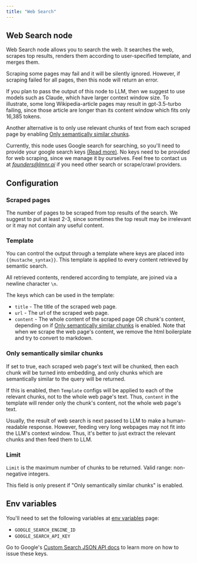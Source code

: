 ```yaml
---
title: "Web Search"
---
```


## Web Search node

Web Search node allows you to search the web. It searches the web, scrapes top results, renders them according to user-specified template, and merges them.

Scraping some pages may fail and it will be silently ignored. However, if scraping failed for all pages, then this node will return an error.

If you plan to pass the output of this node to LLM, then we suggest to use models such as Claude, which have larger context window size.
To illustrate, some long Wikipedia-article pages may result in gpt-3.5-turbo failing, since those article are longer than its content window which fits only 16,385 tokens.

Another alternative is to only use relevant chunks of text from each scraped page by enabling [Only semantically similar chunks](/documentation/nodes/web-search#only-semantically-similar-chunks).

Currently, this node uses Google search for searching, so you'll need to provide your google search keys [(Read more)](/documentation/nodes/web-search#env-variables). No keys need to be provided for web scraping, since we manage it by ourselves.
Feel free to contact us at *founders@lmnr.ai* if you need other search or scrape/crawl providers.

## Configuration

### Scraped pages

The number of pages to be scraped from top results of the search.
We suggest to put at least 2-3, since sometimes the top result may be irrelevant or it may not contain any useful content.

### Template

You can control the output through a template where keys are placed into `{{mustache_syntax}}`.
This template is applied to every content retrieved by semantic search. 

All retrieved contents, rendered according to template, are joined via a newline character `\n`.

The keys which can be used in the template:
- `title` - The title of the scraped web page.
- `url` - The url of the scraped web page.
- `content` - The whole content of the scraped page OR chunk's content, depending on if [Only semantically similar chunks](/documentation/nodes/web-search#only-semantically-similar-chunks) is enabled. Note that when we scrape the web page's content, we remove the html boilerplate and try to convert to markdown.

### Only semantically similar chunks

If set to true, each scraped web page's text will be chunked, then each chunk will be turned into embedding,
and only chunks which are semantically similar to the query will be returned.

If this is enabled, then `Template` configs will be applied to each of the relevant chunks, not to the whole web page's text.
Thus, `content` in the template will render only the chunk's content, not the whole web page's text.

Usually, the result of web search is next passed to LLM to make a human-readable response.
However, feeding very long webpages may not fit into the LLM's context window. Thus, it's better to just extract
the relevant chunks and then feed them to LLM.

### Limit

`Limit` is the maximum number of chunks to be returned. Valid range: non-negative integers.

This field is only present if "Only semantically similar chunks" is enabled.

## Env variables

You'll need to set the following variables at [env variables](/documentation/pipeline/env-variables) page:
- `GOOGLE_SEARCH_ENGINE_ID`
- `GOOGLE_SEARCH_API_KEY`

Go to Google's [Custom Search JSON API docs](https://developers.google.com/custom-search/v1/overview) to learn more on how to issue these keys.
